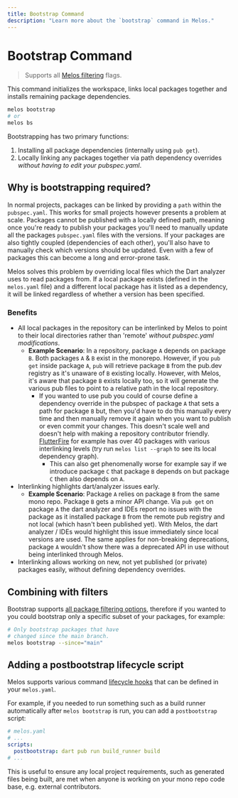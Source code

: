 ```yaml
---
title: Bootstrap Command
description: "Learn more about the `bootstrap` command in Melos."
---
```


# Bootstrap Command

> Supports all [Melos filtering](/filters) flags.

This command initializes the workspace, links local packages together and installs remaining package dependencies.

```bash
melos bootstrap
# or
melos bs
```

Bootstrapping has two primary functions:

1. Installing all package dependencies (internally using `pub get`).
2. Locally linking any packages together via path dependency overrides _without having to edit your pubspec.yaml_.

## Why is bootstrapping required?

In normal projects, packages can be linked by providing a `path` within the `pubspec.yaml`. This works for small
projects however presents a problem at scale. Packages cannot be published with a locally defined path, meaning
once you're ready to publish your packages you'll need to manually update all the packages `pubspec.yaml` files
with the versions. If your packages are also tightly coupled (dependencies of each other), you'll also have to manually
check which versions should be updated. Even with a few of packages this can become a long and error-prone task.

Melos solves this problem by overriding local files which the Dart analyzer uses to read packages from. If a local package
exists (defined in the `melos.yaml` file) and a different local package has it listed as a dependency, it will be linked
regardless of whether a version has been specified.

### Benefits

- All local packages in the repository can be interlinked by Melos to point to their local directories rather than 'remote' _without pubspec.yaml modifications_.
  - **Example Scenario**: In a repository, package `A` depends on package `B`. Both packages `A` & `B` exist in the monorepo. However, if you `pub get` inside package `A`, `pub` will retrieve package `B` from the pub.dev registry as it's unaware of `B` existing locally. However, with Melos, it's aware that package `B` exists locally too, so it will generate the various pub files to point to a relative path in the local repository.
    - If you wanted to use pub you could of course define a dependency override in the pubspec of package `A` that sets a path for package `B` but, then you'd have to do this manually every time and then manually remove it again when you want to publish or even commit your changes. This doesn't scale well and doesn't help with making a repository contributor friendly. [FlutterFire](https://github.com/FirebaseExtended/flutterfire) for example has over 40 packages with various interlinking levels (try run `melos list --graph` to see its local dependency graph).
      - This can also get phenomenally worse for example say if we introduce package `C` that package `B` depends on but package `C` then also depends on `A`.
- Interlinking highlights dart/analyzer issues early.
  - **Example Scenario**: Package `A` relies on package `B` from the same mono repo. Package `B` gets a minor API change. Via `pub get` on package `A` the dart analyzer and IDEs report no issues with the package as it installed package `B` from the remote pub registry and not local (which hasn't been published yet). With Melos, the dart analyzer / IDEs would highlight this issue immediately since local versions are used. The same applies for non-breaking deprecations, package `A` wouldn't show there was a deprecated API in use without being interlinked through Melos.
- Interlinking allows working on new, not yet published (or private) packages easily, without defining dependency overrides.

## Combining with filters

Bootstrap supports [all package filtering options](/filters), therefore if you wanted to you could bootstrap only a specific subset of your packages, for example:

```bash
# Only bootstrap packages that have
# changed since the main branch.
melos bootstrap --since="main"
```

## Adding a postbootstrap lifecycle script

Melos supports various command [lifecycle hooks](/configuration/scripts#hooks) that can be defined in your `melos.yaml`.

For example, if you needed to run something such as a build runner automatically after `melos bootstrap` is run, you can add a
`postbootstrap` script:

```yaml
# melos.yaml
# ...
scripts:
  postbootstrap: dart pub run build_runner build
# ...
```

This is useful to ensure any local project requirements, such as generated files being built, are met when anyone is working on
your mono repo code base, e.g. external contributors.

